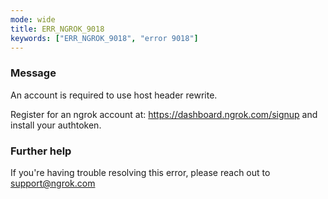 ```yaml
---
mode: wide
title: ERR_NGROK_9018
keywords: ["ERR_NGROK_9018", "error 9018"]
---
```


### Message

An account is required to use host header rewrite.

Register for an ngrok account at: https://dashboard.ngrok.com/signup and install your authtoken.

### Further help

If you're having trouble resolving this error, please reach out to [support@ngrok.com](mailto:support@ngrok.com?subject=Help%20with%20ERR_NGROK_9018)
